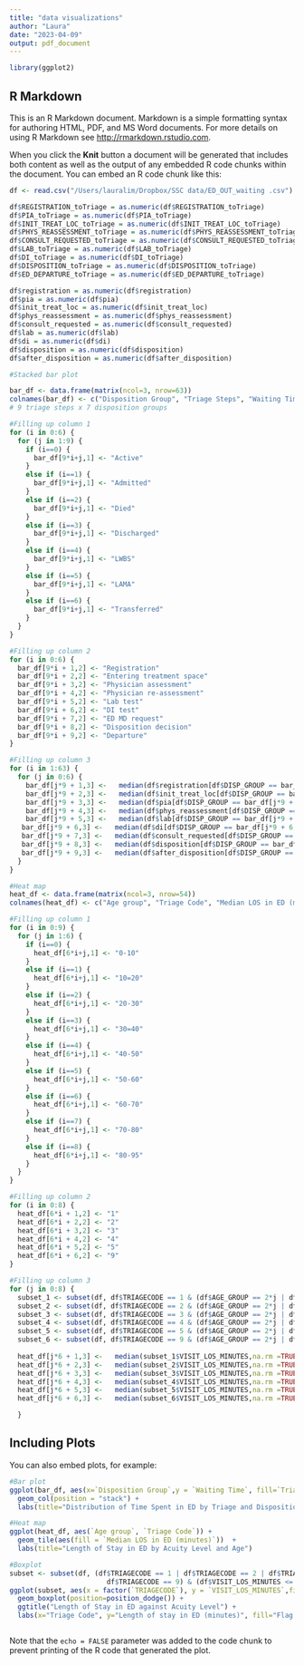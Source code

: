 ```yaml
---
title: "data visualizations"
author: "Laura"
date: "2023-04-09"
output: pdf_document
---
```


```r
library(ggplot2)
```

## R Markdown

This is an R Markdown document. Markdown is a simple formatting syntax for authoring HTML, PDF, and MS Word documents. For more details on using R Markdown see <http://rmarkdown.rstudio.com>.

When you click the **Knit** button a document will be generated that includes both content as well as the output of any embedded R code chunks within the document. You can embed an R code chunk like this:

```r
df <- read.csv("/Users/lauralim/Dropbox/SSC data/ED_OUT_waiting .csv")

df$REGISTRATION_toTriage = as.numeric(df$REGISTRATION_toTriage)
df$PIA_toTriage = as.numeric(df$PIA_toTriage)
df$INIT_TREAT_LOC_toTriage = as.numeric(df$INIT_TREAT_LOC_toTriage)
df$PHYS_REASSESSMENT_toTriage = as.numeric(df$PHYS_REASSESSMENT_toTriage)
df$CONSULT_REQUESTED_toTriage = as.numeric(df$CONSULT_REQUESTED_toTriage)
df$LAB_toTriage = as.numeric(df$LAB_toTriage)
df$DI_toTriage = as.numeric(df$DI_toTriage)
df$DISPOSITION_toTriage = as.numeric(df$DISPOSITION_toTriage)
df$ED_DEPARTURE_toTriage = as.numeric(df$ED_DEPARTURE_toTriage)

df$registration = as.numeric(df$registration)
df$pia = as.numeric(df$pia)
df$init_treat_loc = as.numeric(df$init_treat_loc)
df$phys_reassessment = as.numeric(df$phys_reassessment)
df$consult_requested = as.numeric(df$consult_requested)
df$lab = as.numeric(df$lab)
df$di = as.numeric(df$di)
df$disposition = as.numeric(df$disposition)
df$after_disposition = as.numeric(df$after_disposition)

#Stacked bar plot

bar_df <- data.frame(matrix(ncol=3, nrow=63))
colnames(bar_df) <- c("Disposition Group", "Triage Steps", "Waiting Time")
# 9 triage steps x 7 disposition groups

#Filling up column 1
for (i in 0:6) {
  for (j in 1:9) {
    if (i==0) {
      bar_df[9*i+j,1] <- "Active"
    }
    else if (i==1) {
      bar_df[9*i+j,1] <- "Admitted"
    }
    else if (i==2) {
      bar_df[9*i+j,1] <- "Died"
    }
    else if (i==3) {
      bar_df[9*i+j,1] <- "Discharged"
    }
    else if (i==4) {
      bar_df[9*i+j,1] <- "LWBS"
    }
    else if (i==5) {
      bar_df[9*i+j,1] <- "LAMA"
    }
    else if (i==6) {
      bar_df[9*i+j,1] <- "Transferred"
    }
  }
}

#Filling up column 2
for (i in 0:6) {
  bar_df[9*i + 1,2] <- "Registration"
  bar_df[9*i + 2,2] <- "Entering treatment space"
  bar_df[9*i + 3,2] <- "Physician assessment"
  bar_df[9*i + 4,2] <- "Physician re-assessment"
  bar_df[9*i + 5,2] <- "Lab test"
  bar_df[9*i + 6,2] <- "DI test"
  bar_df[9*i + 7,2] <- "ED MD request"
  bar_df[9*i + 8,2] <- "Disposition decision"
  bar_df[9*i + 9,2] <- "Departure"
}

#Filling up column 3
for (i in 1:63) {
  for (j in 0:6) {
    bar_df[j*9 + 1,3] <-   median(df$registration[df$DISP_GROUP == bar_df[j*9 + 1,1]], na.rm=TRUE)
    bar_df[j*9 + 2,3] <-   median(df$init_treat_loc[df$DISP_GROUP == bar_df[j*9 + 2,1]], na.rm=TRUE)
    bar_df[j*9 + 3,3] <-   median(df$pia[df$DISP_GROUP == bar_df[j*9 + 3,1]], na.rm=TRUE)
    bar_df[j*9 + 4,3] <-   median(df$phys_reassessment[df$DISP_GROUP == bar_df[j*9 + 4,1]], na.rm=TRUE)
    bar_df[j*9 + 5,3] <-   median(df$lab[df$DISP_GROUP == bar_df[j*9 + 5,1]], na.rm=TRUE)
   bar_df[j*9 + 6,3] <-   median(df$di[df$DISP_GROUP == bar_df[j*9 + 6,1]], na.rm=TRUE)
   bar_df[j*9 + 7,3] <-   median(df$consult_requested[df$DISP_GROUP == bar_df[j*9 + 7,1]], na.rm=TRUE)
   bar_df[j*9 + 8,3] <-   median(df$disposition[df$DISP_GROUP == bar_df[j*9 + 8,1]], na.rm=TRUE)
   bar_df[j*9 + 9,3] <-   median(df$after_disposition[df$DISP_GROUP == bar_df[j*9 + 9,1]], na.rm=TRUE)
  }
}

#Heat map
heat_df <- data.frame(matrix(ncol=3, nrow=54))
colnames(heat_df) <- c("Age group", "Triage Code", "Median LOS in ED (minutes)")

#Filling up column 1
for (i in 0:9) {
  for (j in 1:6) {
    if (i==0) {
      heat_df[6*i+j,1] <- "0-10"
    }
    else if (i==1) {
      heat_df[6*i+j,1] <- "10=20"
    }
    else if (i==2) {
      heat_df[6*i+j,1] <- "20-30"
    }
    else if (i==3) {
      heat_df[6*i+j,1] <- "30=40"
    }
    else if (i==4) {
      heat_df[6*i+j,1] <- "40-50"
    }
    else if (i==5) {
      heat_df[6*i+j,1] <- "50-60"
    }
    else if (i==6) {
      heat_df[6*i+j,1] <- "60-70"
    }
    else if (i==7) {
      heat_df[6*i+j,1] <- "70-80"
    }
    else if (i==8) {
      heat_df[6*i+j,1] <- "80-95"
    }
  }
}

#Filling up column 2
for (i in 0:8) {
  heat_df[6*i + 1,2] <- "1"
  heat_df[6*i + 2,2] <- "2"
  heat_df[6*i + 3,2] <- "3"
  heat_df[6*i + 4,2] <- "4"
  heat_df[6*i + 5,2] <- "5"
  heat_df[6*i + 6,2] <- "9"
}

#Filling up column 3
for (j in 0:8) {
  subset_1 <- subset(df, df$TRIAGECODE == 1 & (df$AGE_GROUP == 2*j | df$AGE_GROUP == 2*j+1))
  subset_2 <- subset(df, df$TRIAGECODE == 2 & (df$AGE_GROUP == 2*j | df$AGE_GROUP == 2*j+1))
  subset_3 <- subset(df, df$TRIAGECODE == 3 & (df$AGE_GROUP == 2*j | df$AGE_GROUP == 2*j+1))
  subset_4 <- subset(df, df$TRIAGECODE == 4 & (df$AGE_GROUP == 2*j | df$AGE_GROUP == 2*j+1))
  subset_5 <- subset(df, df$TRIAGECODE == 5 & (df$AGE_GROUP == 2*j | df$AGE_GROUP == 2*j+1))
  subset_6 <- subset(df, df$TRIAGECODE == 9 & (df$AGE_GROUP == 2*j | df$AGE_GROUP == 2*j+1))
  
  heat_df[j*6 + 1,3] <-   median(subset_1$VISIT_LOS_MINUTES,na.rm =TRUE)
  heat_df[j*6 + 2,3] <-   median(subset_2$VISIT_LOS_MINUTES,na.rm =TRUE)
  heat_df[j*6 + 3,3] <-   median(subset_3$VISIT_LOS_MINUTES,na.rm =TRUE)
  heat_df[j*6 + 4,3] <-   median(subset_4$VISIT_LOS_MINUTES,na.rm =TRUE)
  heat_df[j*6 + 5,3] <-   median(subset_5$VISIT_LOS_MINUTES,na.rm =TRUE)
  heat_df[j*6 + 6,3] <-   median(subset_6$VISIT_LOS_MINUTES,na.rm =TRUE)

  }


```

## Including Plots

You can also embed plots, for example:

```r
#Bar plot
ggplot(bar_df, aes(x=`Disposition Group`,y = `Waiting Time`, fill=`Triage Steps`)) +
  geom_col(position = "stack") + 
  labs(title="Distribution of Time Spent in ED by Triage and Disposition Group")

#Heat map
ggplot(heat_df, aes(`Age group`, `Triage Code`)) +                           # Create heatmap with ggplot2
  geom_tile(aes(fill = `Median LOS in ED (minutes)`))  +
  labs(title="Length of Stay in ED by Acuity Level and Age")

#Boxplot
subset <- subset(df, (df$TRIAGECODE == 1 | df$TRIAGECODE == 2 | df$TRIAGECODE == 3 | df$TRIAGECODE == 4 | df$TRIAGECODE == 5 |
                        df$TRIAGECODE == 9) & (df$VISIT_LOS_MINUTES <= quantile(df$VISIT_LOS_MINUTES,0.95) ))
ggplot(subset, aes(x = factor(`TRIAGECODE`), y = `VISIT_LOS_MINUTES`,fill=factor(`X_3YRhospitalaztion`))) +
  geom_boxplot(position=position_dodge()) +
  ggtitle("Length of Stay in ED against Acuity Level") + 
  labs(x="Triage Code", y="Length of stay in ED (minutes)", fill="Flag of hospitalization in the past 3 years")



```

Note that the `echo = FALSE` parameter was added to the code chunk to prevent printing of the R code that generated the plot.

